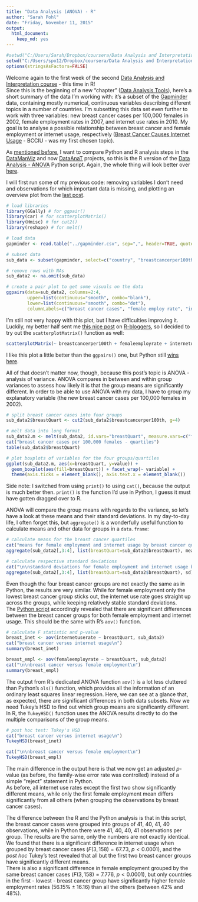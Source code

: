 ```yaml
---
title: "Data Analysis (ANOVA) - R"
author: "Sarah Pohl"
date: "Friday, November 11, 2015"
output:
  html_document:
    keep_md: yes
---
```


```r
#setwd("C:/Users/Sarah/Dropbox/coursera/Data Analysis and Interpretation/DataAnaT")
setwd("C:/Users/spo12/Dropbox/coursera/Data Analysis and Interpretation/DataAnaT")
options(stringsAsFactors=FALSE)
```

Welcome again to the first week of the second [Data Analysis and Interpretation course](https://www.coursera.org/specializations/data-analysis) - this time in R!  
Since this is the beginning of a new "chapter" ([Data Analysis Tools](https://www.coursera.org/learn/data-analysis-tools/)), here's a short summary of the data I'm working with: it's a subset of the [Gapminder](http://www.gapminder.org/) data, containing mostly numerical, continuous variables describing different topics in a number of countries. I'm subsetting this data set even further to work with three variables: new breast cancer cases per 100,000 females in 2002, female employment rates in 2007, and internet use rates in 2010. My goal is to analyse a possible relationship between breast cancer and female employment or internet usage, respectively ([Breast Cancer Causes Internet Usage](http://lilithelina.tumblr.com/post/128347327089/choice-of-data) - BCCIU - was my first chosen topic).

As [mentioned before](http://lilithelina.tumblr.com/post/128638794919/choice-of-language), I want to compare Python and R analysis steps in the [DataManViz](http://lilithelina.tumblr.com/tagged/DataManViz) and now [DataAnaT](http://lilithelina.tumblr.com/tagged/DataAnaT) projects, so this is the R version of the [Data Analysis - ANOVA](http://lilithelina.tumblr.com/post/132593030304/data-analysis-anova-python) Python script. Again, the whole thing will look better over [here](http://htmlpreview.github.io/?https://github.com/LilithElina/Data-Analysis-and-Interpretation/blob/master/DataAnaT/Week_One_ANOVA.html).

I will first run some of my previous code: removing variables I don't need and observations for which important data is missing, and plotting an overview plot from the [last post](http://lilithelina.tumblr.com/post/132342885914/data-visualisation-r).

```r
# load libraries
library(GGally) # for ggpair()
library(car) # for scatterplotMatrix()
library(Hmisc) # for cut2()
library(reshape) # for melt()

# load data
gapminder <- read.table("../gapminder.csv", sep=",", header=TRUE, quote="\"")

# subset data
sub_data <- subset(gapminder, select=c("country", "breastcancerper100th", "femaleemployrate", "internetuserate"))

# remove rows with NAs
sub_data2 <- na.omit(sub_data)

# create a pair plot to get some visuals on the data
ggpairs(data=sub_data2, columns=2:4,
        upper=list(continuous="smooth", combo="blank"),
        lower=list(continuous="smooth", combo="dot"),
        columnLabels=c("breast cancer cases", "female employ rate", "internet use rate"))
```

I'm still not very happy with this plot, but I have difficulties improving it. Luckily, my better half sent me [this nice post](http://www.r-bloggers.com/scatterplots/) on [R-bloggers](http://www.r-bloggers.com/), so I decided to try out the `scatterplotMatrix()` function as well:

```r
scatterplotMatrix(~ breastcancerper100th + femaleemployrate + internetuserate, data=sub_data2)
```

I like this plot a little better than the `ggpairs()` one, but Python still [wins here](http://lilithelina.tumblr.com/post/131697215314/more-data-visualisation-python).

All of that doesn't matter now, though, because this post's topic is ANOVA - analysis of variance. ANOVA compares in between and within group variances to assess how likely it is that the group means are significantly different. In order to be able to use ANOVA with my data, I have to group my explanatory variable (the new breast cancer cases per 100,000 females in 2002).

```r
# split breast cancer cases into four groups
sub_data2$breastQuart <- cut2(sub_data2$breastcancerper100th, g=4)

# melt data into long format
sub_data2.m <- melt(sub_data2, id.vars="breastQuart", measure.vars=c("femaleemployrate", "internetuserate"))
cat("breast cancer cases per 100,000 females - quartiles")
table(sub_data2$breastQuart)

# plot boxplots of variables for the four groups/quartiles
ggplot(sub_data2.m, aes(x=breastQuart, y=value)) +
  geom_boxplot(aes(fill=breastQuart)) + facet_wrap(~ variable) +
  theme(axis.ticks = element_blank(), axis.text.x = element_blank())
```

Side note: I switched from using `print()` to using `cat()`, because the output is much better then. `print()` is the function I'd use in Python, I guess it must have gotten dragged over to R.

ANOVA will compare the group means with regards to the variance, so let's have a look at these means and their standard deviations. In my day-to-day life, I often forget this, but `aggregate()` is a wonderfully useful function to calculate means and other data for groups in a `data.frame`:

```r
# calculate means for the breast cancer quartiles
cat("means for female employment and internet usage by breast cancer quartiles\n")
aggregate(sub_data2[,3:4], list(breastQuart=sub_data2$breastQuart), mean)

# calculate respective standard deviations
cat("\n\nstandard deviations for female employment and internet usage by breast cancer quartiles\n")
aggregate(sub_data2[,3:4], list(breastQuart=sub_data2$breastQuart), sd)
```

Even though the four breast cancer groups are not exactly the same as in Python, the results are very similar. While for female employment only the lowest breast cancer group sticks out, the internet use rate goes straight up across the groups, while keeping relatively stable standard deviations.  
The [Python script](http://lilithelina.tumblr.com/post/132593030304/data-analysis-anova-python) accordingly revealed that there are significant differences between the breast cancer groups for both female employment and internet usage. This should be the same with R's `aov()` function.

```r
# calculate F statistic and p-value
breast_inet <- aov(internetuserate ~ breastQuart, sub_data2)
cat("breast cancer versus internet usage\n")
summary(breast_inet)

breast_empl <- aov(femaleemployrate ~ breastQuart, sub_data2)
cat("\n\nbreast cancer versus female employment\n")
summary(breast_empl)
```

The output from R's dedicated ANOVA function `aov()` is a lot less cluttered than Python's `ols()` function, which provides all the information of an ordinary least squares linear regression. Here, we can see at a glance that, as expected, there are significant differences in both data subsets. Now we need Tukey's HSD to find out which group means are significantly different. In R, the `TukeyHSD()` function uses the ANOVA results directly to do the multiple comparisons of the group means.

```r
# post hoc test: Tukey's HSD
cat("breast cancer versus internet usage\n")
TukeyHSD(breast_inet)

cat("\n\nbreast cancer versus female employment\n")
TukeyHSD(breast_empl)
```

The main difference in the output here is that we now get an adjusted *p*-value (as before, the family-wise error rate was controlled) instead of a simple "reject" statement in Python.  
As before, all internet use rates except the first two show significantly different means, while only the first female employment mean differs significantly from all others (when grouping the observations by breast cancer cases).

The difference between the R and the Python analysis is that in this script, the breast cancer cases were grouped into groups of 41, 40, 41, 40 observations, while in Python there were 41, 40, 40, 41 observations per group. The results are the same, only the numbers are not exactly identical.  
We found that there is a significant difference in internet usage when grouped by breast cancer cases ($F(3, 158) = 67.73$, $p < 0.0001$), and the *post hoc* Tukey's test revealed that all but the first two breast cancer groups have significantly different means.  
There is also a significant difference in female employment grouped by the same breast cancer cases ($F(3, 158) = 7.776$, $p < 0.0001$), but only countries in the first - lowest - breast cancer group have significantly higher female employment rates ($56.15\% \pm 16.16$) than all the others (between $42\%$ and $48\%$).
